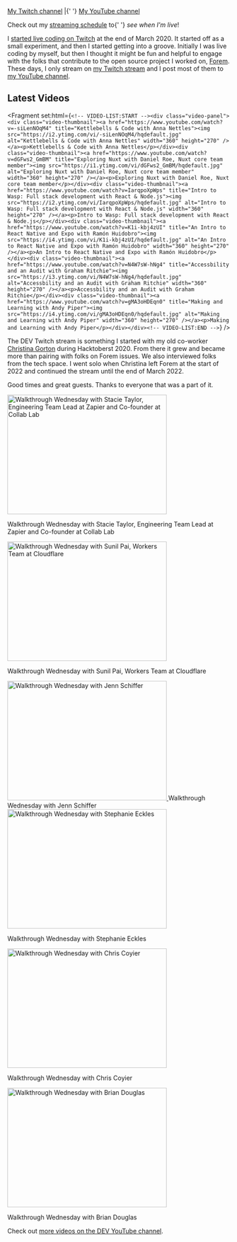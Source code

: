 
<PageLayout title="Streaming">
<nav aria-label="My channels for streaming">
  <a href="https://twitch.tv/nickytonline">My Twitch channel</a> |{' '}
  <a href="https://iamdeveloper.live">My YouTube channel</a>
</nav>

<p class="weight-bold">
  Check out my <a href="/stream-schedule">streaming schedule</a> to{' '}
  <em>see when I'm live</em>!
</p>

I [started live coding on Twitch](https://www.iamdeveloper.com/posts/i-ve-started-to-live-code-on-twitch-for-dev-13cn)
at the end of March 2020. It started off as a small experiment, and then I
started getting into a groove. Initially I was live coding by myself, but then I
thought it might be fun and helpful to engage with the folks that contribute to
the open source project I worked on, [Forem](https://github.com/forem/forem).
These days, I only stream on [my Twitch stream](https://live.iamdeveloper.com)
and I post most of them to
[my YouTube channel](https://youtube.iamdeveloper.com).

## Latest Videos

<Fragment set:html={`<!-- VIDEO-LIST:START --><div class="video-panel"><div class="video-thumbnail"><a href="https://www.youtube.com/watch?v=-siLenNOqM4" title="Kettlebells & Code with Anna Nettles"><img src="https://i2.ytimg.com/vi/-siLenNOqM4/hqdefault.jpg" alt="Kettlebells & Code with Anna Nettles" width="360" height="270" /></a><p>Kettlebells & Code with Anna Nettles</p></div><div class="video-thumbnail"><a href="https://www.youtube.com/watch?v=dGFws2_GmBM" title="Exploring Nuxt with Daniel Roe, Nuxt core team member"><img src="https://i1.ytimg.com/vi/dGFws2_GmBM/hqdefault.jpg" alt="Exploring Nuxt with Daniel Roe, Nuxt core team member" width="360" height="270" /></a><p>Exploring Nuxt with Daniel Roe, Nuxt core team member</p></div><div class="video-thumbnail"><a href="https://www.youtube.com/watch?v=IarqpoXpWps" title="Intro to Wasp: Full stack development with React & Node.js"><img src="https://i2.ytimg.com/vi/IarqpoXpWps/hqdefault.jpg" alt="Intro to Wasp: Full stack development with React & Node.js" width="360" height="270" /></a><p>Intro to Wasp: Full stack development with React & Node.js</p></div><div class="video-thumbnail"><a href="https://www.youtube.com/watch?v=K1i-kbj4zUI" title="An Intro to React Native and Expo with Ramón Huidobro"><img src="https://i4.ytimg.com/vi/K1i-kbj4zUI/hqdefault.jpg" alt="An Intro to React Native and Expo with Ramón Huidobro" width="360" height="270" /></a><p>An Intro to React Native and Expo with Ramón Huidobro</p></div><div class="video-thumbnail"><a href="https://www.youtube.com/watch?v=N4W7sW-hNg4" title="Accessbility and an Audit with Graham Ritchie"><img src="https://i3.ytimg.com/vi/N4W7sW-hNg4/hqdefault.jpg" alt="Accessbility and an Audit with Graham Ritchie" width="360" height="270" /></a><p>Accessbility and an Audit with Graham Ritchie</p></div><div class="video-thumbnail"><a href="https://www.youtube.com/watch?v=gMA3oHDEqn0" title="Making and Learning with Andy Piper"><img src="https://i4.ytimg.com/vi/gMA3oHDEqn0/hqdefault.jpg" alt="Making and Learning with Andy Piper" width="360" height="270" /></a><p>Making and Learning with Andy Piper</p></div></div><!-- VIDEO-LIST:END -->`} />

The DEV Twitch stream is something I started with my old co-worker
[Christina Gorton](https://twitter.com/coffeecraftcode) during Hacktoberst 2020.
From there it grew and became more than pairing with folks on Forem issues. We
also interviewed folks from the tech space. I went solo when Christina left
Forem at the start of 2022 and continued the stream until the end of March 2022.

Good times and great guests. Thanks to everyone that was a part of it.

<div class="video-panel">
  <div class="video-thumbnail">
    <a
      href="https://www.youtube.com/watch?v=cmooRSV4sr8"
      title="Walkthrough Wednesday with Stacie Taylor, Engineering Team Lead at Zapier and Co-founder at Collab Lab"
    >
      <img
        src="https://i4.ytimg.com/vi/cmooRSV4sr8/hqdefault.jpg"
        alt="Walkthrough Wednesday with Stacie Taylor, Engineering Team Lead at Zapier and Co-founder at Collab Lab"
        width="360"
        height="270"
      />
    </a>
    <p>
      Walkthrough Wednesday with Stacie Taylor, Engineering Team Lead at Zapier
      and Co-founder at Collab Lab
    </p>
  </div>
  <div class="video-thumbnail">
    <a
      href="https://www.youtube.com/watch?v=zMEvgvSrPuo"
      title="Walkthrough Wednesday with Sunil Pai, Workers Team at Cloudflare"
    >
      <img
        src="https://i3.ytimg.com/vi/zMEvgvSrPuo/hqdefault.jpg"
        alt="Walkthrough Wednesday with Sunil Pai, Workers Team at Cloudflare"
        width="360"
        height="270"
      />
    </a>
    <p>Walkthrough Wednesday with Sunil Pai, Workers Team at Cloudflare</p>
  </div>
  <div class="video-thumbnail">
    <a
      href="https://www.youtube.com/watch?v=MWkJFsC9jZo"
      title="Walkthrough Wednesday with Jenn Schiffer"
    >
      <img
        src="https://i2.ytimg.com/vi/MWkJFsC9jZo/hqdefault.jpg"
        alt="Walkthrough Wednesday with Jenn Schiffer"
        width="360"
        height="270"
      />
    </a>
    Walkthrough Wednesday with Jenn Schiffer
  </div>
  <div class="video-thumbnail">
    <a
      href="https://www.youtube.com/watch?v=IH2IcYMxab4"
      title="Walkthrough Wednesday with Stephanie Eckles"
    >
      <img
        src="https://i2.ytimg.com/vi/IH2IcYMxab4/hqdefault.jpg"
        alt="Walkthrough Wednesday with Stephanie Eckles"
        width="360"
        height="270"
      />
    </a>
    <p>Walkthrough Wednesday with Stephanie Eckles</p>
  </div>
  <div class="video-thumbnail">
    <a
      href="https://www.youtube.com/watch?v=ZncQIITVOPI"
      title="Walkthrough Wednesday with Chris Coyier"
    >
      <img
        src="https://i1.ytimg.com/vi/ZncQIITVOPI/hqdefault.jpg"
        alt="Walkthrough Wednesday with Chris Coyier"
        width="360"
        height="270"
      />
    </a>
    <p>Walkthrough Wednesday with Chris Coyier</p>
  </div>
  <div class="video-thumbnail">
    <a
      href="https://www.youtube.com/watch?v=d1KCS6C4Rus"
      title="Walkthrough Wednesday with Brian Douglas"
    >
      <img
        src="https://i1.ytimg.com/vi/d1KCS6C4Rus/hqdefault.jpg"
        alt="Walkthrough Wednesday with Brian Douglas"
        width="360"
        height="270"
      />
    </a>
    <p>Walkthrough Wednesday with Brian Douglas</p>
  </div>
</div>

Check out
[more videos on the DEV YouTube channel](https://www.youtube.com/thepracticaldevteam).

</PageLayout>
